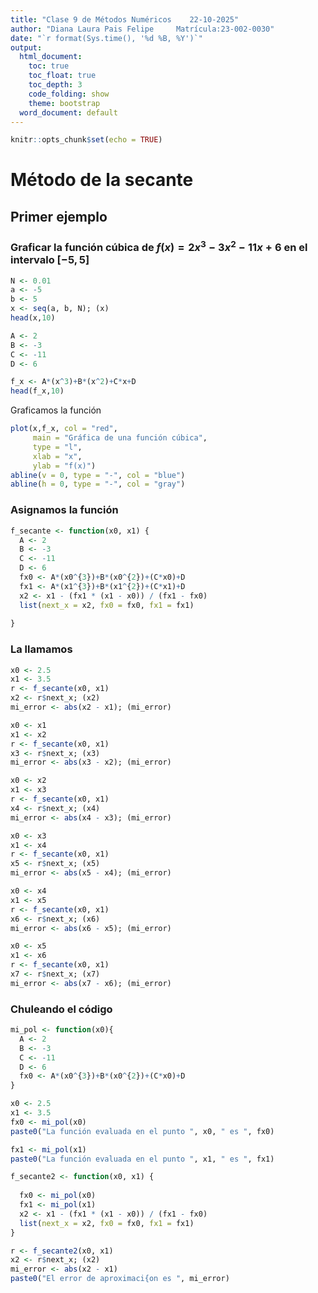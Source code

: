 ---
title: "Clase 9 de Métodos Numéricos    22-10-2025"
author: "Diana Laura Pais Felipe     Matrícula:23-002-0030"
date: "`r format(Sys.time(), '%d %B, %Y')`"
output:
  html_document:
    toc: true
    toc_float: true
    toc_depth: 3
    code_folding: show
    theme: bootstrap
  word_document: default
---

```{r setup, include=FALSE}
knitr::opts_chunk$set(echo = TRUE)
```

# Método de la secante

## Primer ejemplo

### Graficar la función cúbica de $f(x)=2x^{3}-3x^{2}-11x+6$ en el intervalo $\left[-5,5\right]$

```{r}
N <- 0.01
a <- -5
b <- 5
x <- seq(a, b, N); (x)
head(x,10)
```

```{r}
A <- 2
B <- -3
C <- -11
D <- 6

f_x <- A*(x^3)+B*(x^2)+C*x+D
head(f_x,10)
```

Graficamos la función

```{r}
plot(x,f_x, col = "red",
     main = "Gráfica de una función cúbica",
     type = "l",
     xlab = "x",
     ylab = "f(x)")
abline(v = 0, type = "-", col = "blue")
abline(h = 0, type = "-", col = "gray")
```

### Asignamos la función

```{r}
f_secante <- function(x0, x1) {
  A <- 2
  B <- -3
  C <- -11
  D <- 6
  fx0 <- A*(x0^{3})+B*(x0^{2})+(C*x0)+D
  fx1 <- A*(x1^{3})+B*(x1^{2})+(C*x1)+D
  x2 <- x1 - (fx1 * (x1 - x0)) / (fx1 - fx0)
  list(next_x = x2, fx0 = fx0, fx1 = fx1)
  
}
```

### La llamamos

```{r}
x0 <- 2.5
x1 <- 3.5
r <- f_secante(x0, x1)
x2 <- r$next_x; (x2)
mi_error <- abs(x2 - x1); (mi_error)
```

```{r}
x0 <- x1
x1 <- x2
r <- f_secante(x0, x1)
x3 <- r$next_x; (x3)
mi_error <- abs(x3 - x2); (mi_error)
```

```{r}
x0 <- x2
x1 <- x3
r <- f_secante(x0, x1)
x4 <- r$next_x; (x4)
mi_error <- abs(x4 - x3); (mi_error)
```

```{r}
x0 <- x3
x1 <- x4
r <- f_secante(x0, x1)
x5 <- r$next_x; (x5)
mi_error <- abs(x5 - x4); (mi_error)
```

```{r}
x0 <- x4
x1 <- x5
r <- f_secante(x0, x1)
x6 <- r$next_x; (x6)
mi_error <- abs(x6 - x5); (mi_error)
```

```{r}
x0 <- x5
x1 <- x6
r <- f_secante(x0, x1)
x7 <- r$next_x; (x7)
mi_error <- abs(x7 - x6); (mi_error)
```

### Chuleando el código

```{r}
mi_pol <- function(x0){
  A <- 2
  B <- -3
  C <- -11
  D <- 6
  fx0 <- A*(x0^{3})+B*(x0^{2})+(C*x0)+D
}
```

```{r}
x0 <- 2.5
x1 <- 3.5
fx0 <- mi_pol(x0)
paste0("La función evaluada en el punto ", x0, " es ", fx0)

fx1 <- mi_pol(x1)
paste0("La función evaluada en el punto ", x1, " es ", fx1)
```

```{r}
f_secante2 <- function(x0, x1) {
  
  fx0 <- mi_pol(x0)
  fx1 <- mi_pol(x1)
  x2 <- x1 - (fx1 * (x1 - x0)) / (fx1 - fx0)
  list(next_x = x2, fx0 = fx0, fx1 = fx1)
}
```

```{r}
r <- f_secante2(x0, x1)
x2 <- r$next_x; (x2)
mi_error <- abs(x2 - x1)
paste0("El error de aproximaci{on es ", mi_error)
```